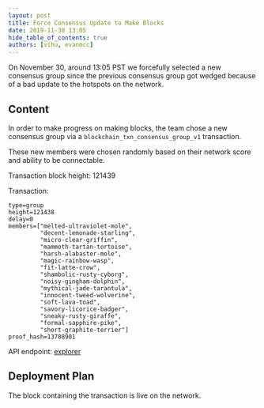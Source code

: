 ```yaml
---
layout: post
title: Force Consensus Update to Make Blocks
date: 2019-11-30 13:05
hide_table_of_contents: true
authors: [vihu, evanmcc]
---
```


On November 30, around 13:05 PST we forcefully selected a new consensus group since the previous
consensus group got wedged because of a bad update to the hotspots on the network.

<!--truncate-->

## Content

In order to make progress on making blocks, the team chose a new consensus group via a
`blockchain_txn_consensus_group_v1` transaction.

These new members were chosen randomly based on their network score and ability to be connectable.

Transaction block height: 121439

Transaction:

```
type=group
height=121438
delay=0
members=["melted-ultraviolet-mole",
         "decent-lemonade-starling",
         "micro-clear-griffin",
         "mammoth-tartan-tortoise",
         "harsh-alabaster-mole",
         "magic-rainbow-wasp",
         "fit-latte-crow",
         "shambolic-rusty-cyborg",
         "noisy-gingham-dolphin",
         "mythical-jade-tarantula",
         "innocent-tweed-wolverine",
         "soft-lava-toad",
         "savory-licorice-badger",
         "sneaky-rusty-giraffe",
         "formal-sapphire-pike",
         "short-graphite-terrier"]
proof_hash=13708901
```

API endpoint: [explorer](https://explorer.helium.foundation/api/blocks/121439/transactions)

## Deployment Plan

The block containing the transaction is live on the network.
